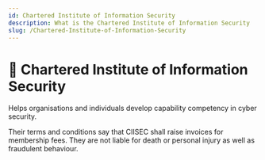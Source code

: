 ```yaml
---
id: Chartered Institute of Information Security
description: What is the Chartered Institute of Information Security
slug: /Chartered-Institute-of-Information-Security
---
```


# 👮 Chartered Institute of Information Security


Helps organisations and individuals develop capability competency in cyber security. 

Their terms and conditions say that CIISEC shall raise invoices for membership fees. They are not liable for death or personal injury as well as fraudulent behaviour.